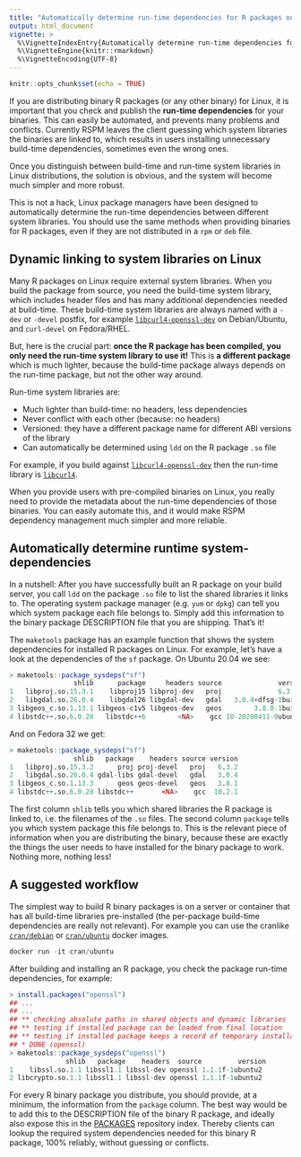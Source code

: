 ```yaml
---
title: "Automatically determine run-time dependencies for R packages on Linux"
output: html_document
vignette: >
  %\VignetteIndexEntry{Automatically determine run-time dependencies for R packages on Linux}
  %\VignetteEngine{knitr::rmarkdown}
  %\VignetteEncoding{UTF-8}
---
```


```r
knitr::opts_chunk$set(echo = TRUE)
```

If you are distributing binary R packages (or any other binary) for Linux, it is important that you check and publish the __run-time dependencies__ for your binaries. This can easily be automated, and prevents many problems and conflicts. Currently RSPM leaves the client  guessing which system libraries the binaries are linked to, which results in users installing unnecessary build-time dependencies, sometimes even the wrong ones.

Once you distinguish between build-time and run-time system libraries in Linux distributions, the solution is obvious, and the system will become much simpler and more robust.

This is not a hack, Linux package managers have been designed to automatically determine the run-time dependencies between different system libraries. You should use the same methods when providing binaries for R packages, even if they are not distributed in a `rpm` or `deb` file.

## Dynamic linking to system libraries on Linux

Many R packages on Linux require external system libraries. When you build the package from source, you need the build-time system library, which includes header files and has many additional dependencies needed at build-time. These build-time system libraries are always named with a `-dev` or `-devel` postfix, for example [`libcurl4-openssl-dev`](https://packages.debian.org/bullseye/libcurl4-openssl-dev) on Debian/Ubuntu, and `curl-devel` on Fedora/RHEL.

But, here is the crucial part: __once the R package has been compiled, you only need the run-time system library to use it!__ This is __a different package__ which is much lighter, because the build-time package always depends on the run-time package, but not the other way around.

Run-time system libraries are:

 - Much lighter than build-time: no headers, less dependencies
 - Never conflict with each other (because: no headers)
 - Versioned: they have a different package name for different ABI versions of the library
 - Can automatically be determined using `ldd` on the R package `.so` file
 
For example, if you build against [`libcurl4-openssl-dev`](https://packages.debian.org/bullseye/libcurl4-openssl-dev) then the run-time library is [`libcurl4`](https://packages.debian.org/bullseye/libcurl4).

When you provide users with pre-compiled binaries on Linux, you really need to provide the metadata about the run-time dependencies of those binaries. You can easily automate this, and it would make RSPM dependency management much simpler and more reliable.

## Automatically determine runtime system-dependencies

In a nutshell: After you have successfully built an R package on your build server, you call `ldd` on the package `.so` file to list the shared libraries it links to. The operating system package manager (e.g. `yum` or `dpkg`) can tell you which system package each file belongs to. Simply add this information to the binary package DESCRIPTION file that you are shipping. That's it!

The `maketools` package has an example function that shows the system dependencies for installed R packages on Linux. For example, let's have a look at the dependencies of the `sf` package. On Ubuntu 20.04 we see:

```r
> maketools::package_sysdeps("sf")
                shlib      package     headers source              version
1   libproj.so.15.3.1    libproj15 libproj-dev   proj              6.3.1-1
2   libgdal.so.26.0.4    libgdal26 libgdal-dev   gdal   3.0.4+dfsg-1build3
3 libgeos_c.so.1.13.1 libgeos-c1v5 libgeos-dev   geos        3.8.0-1build1
4 libstdc++.so.6.0.28   libstdc++6        <NA>    gcc 10-20200411-0ubuntu1
```

And on Fedora 32 we get:

```r
> maketools::package_sysdeps("sf")
                shlib   package    headers source version
1   libproj.so.15.3.2      proj proj-devel   proj   6.3.2
2   libgdal.so.26.0.4 gdal-libs gdal-devel   gdal   3.0.4
3 libgeos_c.so.1.13.3      geos geos-devel   geos   3.8.1
4 libstdc++.so.6.0.28 libstdc++       <NA>    gcc  10.2.1
```

The first column `shlib` tells you which shared libraries the R package is linked to, i.e. the filenames of the `.so` files. The second column `package` tells you which system package this file belongs to. This is the relevant piece of information when you are distributing the binary, because these are exactly the things the user needs to have installed for the binary package to work. Nothing more, nothing less!

## A suggested workflow

The simplest way to build R binary packages is on a server or container that has all build-time libraries pre-installed (the per-package build-time dependencies are really not relevant). For example you can use the cranlike [`cran/debian`](https://hub.docker.com/repository/docker/cran/debian) or [`cran/ubuntu`](https://hub.docker.com/repository/docker/cran/ubuntu) docker images.

```r
docker run -it cran/ubuntu
```

After building and installing an R package, you check the package run-time dependencies, for example:

```r
> install.packages("openssl")
## ...
## ...
## ** checking absolute paths in shared objects and dynamic libraries
## ** testing if installed package can be loaded from final location
## ** testing if installed package keeps a record of temporary installation path
## * DONE (openssl)
> maketools::package_sysdeps("openssl")
              shlib   package    headers  source         version
1    libssl.so.1.1 libssl1.1 libssl-dev openssl 1.1.1f-1ubuntu2
2 libcrypto.so.1.1 libssl1.1 libssl-dev openssl 1.1.1f-1ubuntu2
```

For every R binary package you distribute, you should provide, at a minimum, the information from the `package` column. The best way would be to add this to the DESCRIPTION file of the binary R package, and ideally also expose this in the [PACKAGES](https://packagemanager.rstudio.com/cran/__linux__/xenial/latest/src/contrib/PACKAGES) repository index. Thereby clients can lookup the required system dependencies needed for this binary R package, 100% reliably, without guessing or conflicts.

